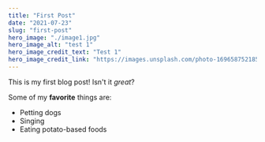 ```yaml
---
title: "First Post"
date: "2021-07-23"
slug: "first-post"
hero_image: "./image1.jpg"
hero_image_alt: "test 1"
hero_image_credit_text: "Test 1"
hero_image_credit_link: "https://images.unsplash.com/photo-1696587521853-891d8782d3d9?ixlib=rb-4.0.3&ixid=M3wxMjA3fDB8MHxwaG90by1wYWdlfHx8fGVufDB8fHx8fA%3D%3D&auto=format&fit=crop&w=1470&q=80"
---
```


This is my first blog post! Isn't it *great*?

Some of my **favorite** things are:

* Petting dogs
* Singing
* Eating potato-based foods